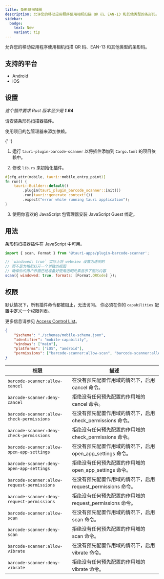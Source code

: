 ```yaml
---
title: 条形码扫描器
description: 允许您的移动应用程序使用相机扫描 QR 码、EAN-13 和其他类型的条形码。
sidebar:
  badge:
    text: New
    variant: tip
---
```



<PluginLinks plugin="barcode-scanner" />

允许您的移动应用程序使用相机扫描 QR 码、EAN-13 和其他类型的条形码。

## 支持的平台

- Android
- iOS

## 设置

_这个插件要求 Rust 版本至少是 **1.64**_

请安装条形码扫描器插件。

<Tabs>
  <TabItem label="自动">

使用项目的包管理器来添加依赖。

{' '}

<CommandTabs
	npm="npm run tauri add barcode-scanner"
	yarn="yarn run tauri add barcode-scanner"
	pnpm="pnpm tauri add barcode-scanner"
	cargo="cargo tauri add barcode-scanner"
/>

  </TabItem>
  <TabItem label="手动">

1. 运行 `tauri-plugin-barcode-scanner` 以将插件添加到 `Cargo.toml` 的项目依赖中。

2. 修改 `lib.rs` 来初始化插件。

```rust title="lib.rs" ins={4}
#[cfg_attr(mobile, tauri::mobile_entry_point)]
fn run() {
    tauri::Builder::default()
        .plugin(tauri_plugin_barcode_scanner::init())
        .run(tauri::generate_context!())
        .expect("error while running tauri application");
}
```

3. 使用你喜欢的 JavaScript 包管理器安装 JavaScript Guest 绑定。

  <CommandTabs
      npm="npm install @tauri-apps/plugin-barcode-scanner"
      yarn="yarn add @tauri-apps/plugin-barcode-scanner"
      pnpm="pnpm add @tauri-apps/plugin-barcode-scanner"
  />
  </TabItem>
</Tabs>

## 用法

条形码扫描器插件在 JavaScript 中可用。

```js
import { scan, Format } from '@tauri-apps/plugin-barcode-scanner';

// `windowed: true` 实际上将 webview 设置为透明的
// 而不是为相机打开一个单独的视图
// 确保你的用户界面已经准备好使用透明元素显示下面的内容
scan({ windowed: true, formats: [Format.QRCode] });
```

## 权限

默认情况下，所有插件命令都被阻止，无法访问。
你必须在你的 `capabilities` 配置中定义一个权限列表。

更多信息请参见 [Access Control List](/references/v2/acl)。

```json title="src-tauri/capabilities/mobile.json"
{
	"$schema": "./schemas/mobile-schema.json",
	"identifier": "mobile-capability",
	"windows": ["main"],
	"platforms": ["iOS", "android"],
	"permissions": ["barcode-scanner:allow-scan", "barcode-scanner:allow-cancel"]
}
```

| 权限                                        | 描述                                                          |
| ------------------------------------------- | ------------------------------------------------------------- |
| `barcode-scanner:allow-cancel`              | 在没有预先配置作用域的情况下，启用 cancel 命令。              |
| `barcode-scanner:deny-cancel`               | 拒绝没有任何预先配置的作用域的 cancel 命令。                  |
| `barcode-scanner:allow-check-permissions`   | 在没有预先配置作用域的情况下，启用 check_permissions 命令。   |
| `barcode-scanner:deny-check-permissions`    | 拒绝没有任何预先配置的作用域的 check_permissions 命令。       |
| `barcode-scanner:allow-open-app-settings`   | 在没有预先配置作用域的情况下，启用 open_app_settings 命令。   |
| `barcode-scanner:deny-open-app-settings`    | 拒绝没有任何预先配置的作用域的 open_app_settings 命令。       |
| `barcode-scanner:allow-request-permissions` | 在没有预先配置作用域的情况下，启用 request_permissions 命令。 |
| `barcode-scanner:deny-request-permissions`  | 拒绝没有任何预先配置的作用域的 request_permissions 命令。     |
| `barcode-scanner:allow-scan`                | 在没有预先配置作用域的情况下，启用 scan 命令。                |
| `barcode-scanner:deny-scan`                 | 拒绝没有任何预先配置的作用域的 scan 命令。                    |
| `barcode-scanner:allow-vibrate`             | 在没有预先配置作用域的情况下，启用 vibrate 命令。             |
| `barcode-scanner:deny-vibrate`              | 拒绝没有任何预先配置的作用域的 vibrate 命令。                 |
